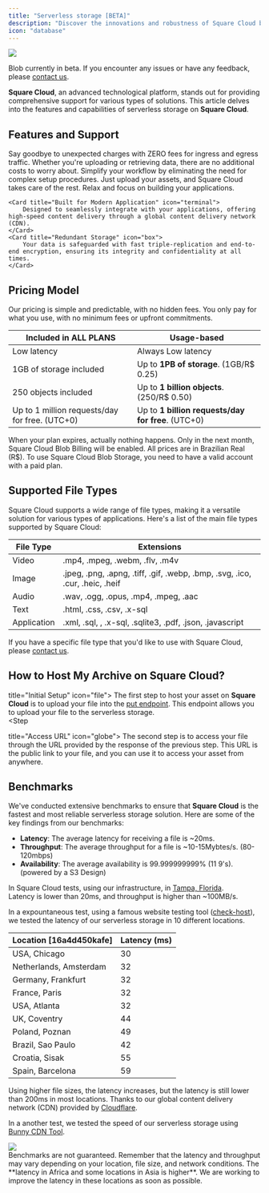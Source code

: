 ```yaml
---
title: "Serverless storage [BETA]"
description: "Discover the innovations and robustness of Square Cloud by exploring the serverless storage capabilities."
icon: "database"
---
```


<Frame>
  <img src="/images/services/blob.png" style={{ borderRadius: "0.5rem" }} />
</Frame>

<br/>

<Note>Blob currently in beta. If you encounter any issues or have any feedback, please [contact us](/contact).</Note>

**Square Cloud**, an advanced technological platform, stands out for providing comprehensive support for various types of solutions. This article delves into the features and capabilities of serverless storage on **Square Cloud**.

## Features and Support

<CardGroup cols={2}>
    <Card title="No Ingress or Egress Fees" icon="money-bill">
        Say goodbye to unexpected charges with ZERO fees for ingress and egress traffic. Whether you're uploading or retrieving data, there are no additional costs to worry about.
    </Card>
    <Card title="Zero Management Overhead" icon="server">
        Simplify your workflow by eliminating the need for complex setup procedures. Just upload your assets, and Square Cloud takes care of the rest. Relax and focus on building your applications.
    </Card>

    <Card title="Built for Modern Application" icon="terminal">
        Designed to seamlessly integrate with your applications, offering high-speed content delivery through a global content delivery network (CDN).
    </Card>
    <Card title="Redundant Storage" icon="box">
        Your data is safeguarded with fast triple-replication and end-to-end encryption, ensuring its integrity and confidentiality at all times.
    </Card>
</CardGroup>

## Pricing Model
Our pricing is simple and predictable, with no hidden fees. You only pay for what you use, with no minimum fees or upfront commitments.

| Included in ALL PLANS                            | **Usage-based**                                     |
|--------------------------------------------------|-----------------------------------------------------|
| Low latency                                      | Always Low latency                                  |
| 1GB of storage included                          | Up to **1PB of storage**. (1GB/R$ 0.25)             |
| 250 objects included                             | Up to **1 billion objects**. (250/R$ 0.50)          |
| Up to 1 million requests/day for free. (UTC+0)   | Up to **1 billion requests/day for free**. (UTC+0)  |

<Info>When your plan expires, actually nothing happens. Only in the next month, Square Cloud Blob Billing will be enabled.</Info>
<Warning>All prices are in Brazilian Real (R$). To use Square Cloud Blob Storage, you need to have a valid account with a paid plan.</Warning>

## Supported File Types
Square Cloud supports a wide range of file types, making it a versatile solution for various types of applications. Here's a list of the main file types supported by Square Cloud:

| File Type   | Extensions                                                                   |
|-------------|------------------------------------------------------------------------------|
| Video       | .mp4, .mpeg, .webm, .flv, .m4v                                               |
| Image       | .jpeg, .png, .apng, .tiff, .gif, .webp, .bmp, .svg, .ico, .cur, .heic, .heif |
| Audio       | .wav, .ogg, .opus, .mp4, .mpeg, .aac                                         | 
| Text        | .html, .css, .csv, .x-sql                                                    |
| Application | .xml, .sql, , .x-sql, .sqlite3, .pdf, .json, .javascript                     |

<Note> If you have a specific file type that you'd like to use with Square Cloud, please [contact us](/contact).</Note>

## How to Host My Archive on Square Cloud?
<Steps>
  <Step 
  
  title="Initial Setup" icon="file">
    The first step to host your asset on **Square Cloud** is to upload your file into the [put endpoint](/blob-reference/endpoint/put). This endpoint allows you to upload your file to the serverless storage.    
  </Step>
  <Step 
  
  title="Access URL" icon="globe">
    The second step is to access your file through the URL provided by the response of the previous step. This URL is the public link to your file, and you can use it to access your asset from anywhere.
  </Step>
</Steps>

## Benchmarks

We've conducted extensive benchmarks to ensure that **Square Cloud** is the fastest and most reliable serverless storage solution. Here are some of the key findings from our benchmarks:

- **Latency**: The average latency for receiving a file is ~20ms.
- **Throughput**: The average throughput for a file is ~10-15Mybtes/s. (80-120mbps)
- **Availability**: The average availability is 99.999999999% (11 9's). (powered by a S3 Design)

In Square Cloud tests, using our infrastructure, in [Tampa, Florida](/platform/overview#our-secure-infrastructure).<br/>
Latency is lower than 20ms, and throughput is higher than ~100MB/s.

In a expountaneous test, using a famous website testing tool ([check-host](https://check-host.net/check-report/16a4d450kafe)), we tested the latency of our serverless storage in 10 different locations.

| Location [16a4d450kafe] | Latency (ms) |
|-------------------------|--------------|
| USA, Chicago			  | 30		     |
| Netherlands, Amsterdam  | 32	  		 |
| Germany, Frankfurt	  | 32		 	 |
| France, Paris			  | 32			 |
| USA, Atlanta			  | 32			 |
| UK, Coventry			  | 44	 		 |
| Poland, Poznan		  | 49			 |
| Brazil, Sao Paulo		  | 42			 |
| Croatia, Sisak		  | 55	 		 |
| Spain, Barcelona		  | 59			 |

Using higher file sizes, the latency increases, but the latency is still lower than 200ms in most locations. Thanks to our global content delivery network (CDN) provided by [Cloudflare](https://www.cloudflare.com/).

In a another test, we tested the speed of our serverless storage using [Bunny CDN Tool](https://bunny.net/).

<Frame>
  <img src="/images/services/blob-speed.png" style={{ borderRadius: "0.5rem" }} />
</Frame>

<br/>
<Info>Benchmarks are not guaranteed. Remember that the latency and throughput may vary depending on your location, file size, and network conditions.</Info>
<Warning>The **latency in Africa and some locations in Asia is higher**. We are working to improve the latency in these locations as soon as possible.</Warning>